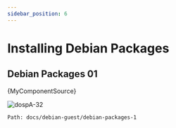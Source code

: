 ```yaml
---
sidebar_position: 6
---
```




# Installing Debian Packages

## Debian Packages 01


<CodeBlock >{MyComponentSource}</CodeBlock>


![dospA-32](../../static/img/legacy/dospA-32.jpg)

```
Path: docs/debian-guest/debian-packages-1
```